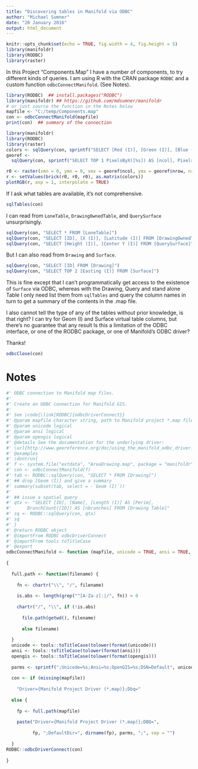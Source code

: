 ```yaml
---
title: "Discovering tables in Manifold via ODBC"
author: "Michael Sumner"
date: "20 January 2016"
output: html_document
---
```


```r
knitr::opts_chunk$set(echo = TRUE, fig.width = 4, fig.height = 5)
library(manifoldr)
library(RODBC)
library(raster)
```


In this Project "Components.Map" I have a number of components, to try
different kinds of queries. I am using R with the CRAN package `RODBC`
and a custom function  `odbcConnectManifold`. (See Notes). 

```r
library(RODBC)  ## install.packages("RODBC")
library(manifoldr) ## https://github.com/mdsumner/manifoldr
# or just source the function in the Notes below
mapfile <- "C:/temp/Components.map"
con <- odbcConnectManifold(mapfile)
print(con)  ## summary of the connection
```

```r
library(manifoldr)
library(RODBC)
library(raster)
colors <- sqlQuery(con, sprintf("SELECT [Red (I)], [Green (I)], [Blue (I)] FROM [%s]", "Image"))
georef <- 
  sqlQuery(con, sprintf("SELECT TOP 1 PixelsByX([%s]) AS [ncol], PixelsByY([%s]) AS [nrow] FROM [%s]", "Image", "Image", "Image"))

r0 <- raster(xmn = 0, ymn = 0, xmx = georef$ncol, ymx = georef$nrow, nrow = georef$nrow, ncol = georef$ncol, crs = "+proj=laea")
r <- setValues(brick(r0, r0, r0), as.matrix(colors))
plotRGB(r, asp = 1, interpolate = TRUE)
``` 


If I ask what tables are available, it's not comprehensive. 

```r
sqlTables(con)
```

I can read from `LoneTable`, `DrawingOwnedTable`, and `QuerySurface` unsurprisingly. 

```r
sqlQuery(con, "SELECT * FROM [LoneTable]")
sqlQuery(con, "SELECT [ID], [X (I)], [Latitude (I)] FROM [DrawingOwnedTable]")
sqlQuery(con, "SELECT [Height (I)], [Center Y (I)] FROM [QuerySurface]")  ## SELECT TOP 1 * [From QuerySurface]

```

But I can also read from `Drawing` and `Surface`. 

```r
sqlQuery(con, "SELECT [ID] FROM [Drawing]")
sqlQuery(con, "SELECT TOP 2 [Easting (I)] FROM [Surface]")
```

This is fine except that I can't programmatically get access to the
existence of `Surface` via ODBC, whereas with the Drawing, Query and
stand alone Table I only need list them from `sqlTables` and query the
column names in turn to get a summary of the contents in the .map
file.

I also cannot tell the type of any of the tables without prior knowledge, is that right? I can try for Geom (I) and Surface virtual table columns, but there's no guarantee that any result 
Is this a limitation of the ODBC interface, or one of the RODBC
package, or one of Manifold's ODBC driver?



Thanks!


```r
odbcClose(con)
```


# Notes

```R
#' ODBC connection to Manifold map files.
#' 
#' Create an ODBC connection for Manifold GIS. 
#' 
#' See \code{\link[RODBC]{odbcDriverConnect}}
#' @param mapfile character string, path to Manifold project *.map file
#' @param unicode logical
#' @param ansi logical
#' @param opengis logical
#' @details See the documentation for the underlying driver:
#' \url{http://www.georeference.org/doc/using_the_manifold_odbc_driver.htm}
#' @examples
#' \dontrun{
#' f <- system.file("extdata", "AreaDrawing.map", package = "manifoldr")
#' con <- odbcConnectManifold(f)
#' tab <- RODBC::sqlQuery(con, "SELECT * FROM [Drawing]")
#' ## drop [Geom (I)] and give a summary
#' summary(subset(tab, select = -`Geom (I)`))
#' 
#' ## issue a spatial query
#' qtx <- "SELECT [ID], [Name], [Length (I)] AS [Perim], 
#'      BranchCount([ID]) AS [nbranches] FROM [Drawing Table]"
#' sq <- RODBC::sqlQuery(con, qtx)
#' sq
#' }
#' @return RODBC object
#' @importFrom RODBC odbcDriverConnect
#' @importFrom tools toTitleCase 
#' @export
odbcConnectManifold <- function (mapfile, unicode = TRUE, ansi = TRUE, opengis = TRUE)
  
{
  
  full.path <- function(filename) {
    
    fn <- chartr("\\", "/", filename)
    
    is.abs <- length(grep("^[A-Za-z]:|/", fn)) > 0
    
    chartr("/", "\\", if (!is.abs)
      
      file.path(getwd(), filename)
      
      else filename)
    
  }
  unicode <- tools::toTitleCase(tolower(format(unicode)))
  ansi <- tools::toTitleCase(tolower(format(ansi)))
  opengis <- tools::toTitleCase(tolower(format(opengis)))
  
  parms <- sprintf(";Unicode=%s;Ansi=%s;OpenGIS=%s;DSN=Default", unicode, ansi, opengis)
  
  con <- if (missing(mapfile))
    
    "Driver={Manifold Project Driver (*.map)};Dbq="
  
  else {
    
    fp <- full.path(mapfile)
    
    paste("Driver={Manifold Project Driver (*.map)};DBQ=",
          
          fp, ";DefaultDir=", dirname(fp), parms, ";", sep = "")
    
  }
RODBC::odbcDriverConnect(con)
  
}

```
